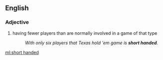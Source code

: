 {{also|short-handed}}
==English==

===Adjective===
{{en-adj|head=[[short]] [[handed]]|-}}

# {{context|poker|lang=en}} having fewer players than are normally involved in a game of that type
#:''With only six players that Texas hold 'em game is '''short handed'''.''

[[ml:short handed]]